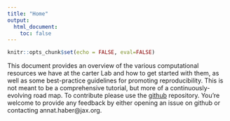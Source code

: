```yaml
---
title: "Home"
output:
  html_document:
    toc: false
---
```


```r
knitr::opts_chunk$set(echo = FALSE, eval=FALSE)
```

This document provides an overview of the various computational resources we have at the carter Lab and how to get started with them, as well as some best-practice guidelines for promoting reproducibility. This is not meant to be a comprehensive tutorial, but more of a continuously-evolving road map. To contribute please use the [github](https://github.com/TheJacksonLaboratory/ResourcesGuide) repository. You're welcome to provide any feedback by either opening an issue on github or contacting annat.haber@jax.org. 